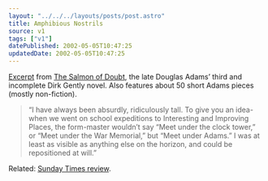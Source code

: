 ```yaml
---
layout: "../../../layouts/posts/post.astro"
title: Amphibious Nostrils
source: v1
tags: ["v1"]
datePublished: 2002-05-05T10:47:25
updatedDate: 2002-05-05T10:47:25
---
```


[Excerpt][1] from [The Salmon of Doubt][2], the late Douglas Adams&#8217; third and incomplete Dirk Gently novel. Also features about 50 short Adams pieces (mostly non-fiction).

> &#8220;I have always been absurdly, ridiculously tall. To give you an idea-when we went on school expeditions to Interesting and Improving Places, the form-master wouldn&#8217;t say &#8220;Meet under the clock tower,&#8221; or &#8220;Meet under the War Memorial,&#8221; but &#8220;Meet under Adams.&#8221; I was at least as visible as anything else on the horizon, and could be repositioned at will.&#8221;

Related: [Sunday Times review][3].

[1]: http://www.randomhouse.com/catalog/display.pperl?isbn=1400045088&view=excerpt "Excerpt from Douglas Adams' The Salmon of Doubt on Random House"
[2]: http://www.amazon.co.uk/exec/obidos/ASIN/0333766571/ "The Salmon of Doubt: Hitchhiking the Galaxy One Last Time on Amazon.co.uk"
[3]: http://www.sunday-times.co.uk/article/0,,188-284026,00.html "Sunday Times review of The Salmon of Doubt (requires registration)"
